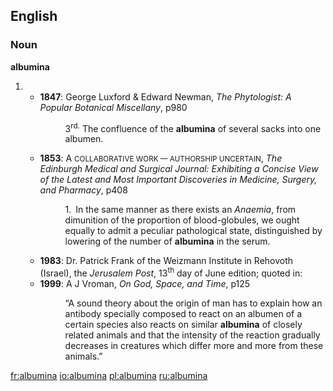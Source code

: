 ==English==

===Noun===
'''albumina''' {{p}}

# {{plural of|[[albumen#English|albumen]]}}
#* '''1847''': George Luxford & Edward Newman, ''The Phytologist: A Popular Botanical Miscellany'', p980
#*: 3<sup>rd.</sup> The confluence of the '''albumina''' of several sacks into one albumen.
#* '''1853''': A <small>COLLABORATIVE WORK — AUTHORSHIP UNCERTAIN</small>, ''The Edinburgh Medical and Surgical Journal: Exhibiting a Concise View of the Latest and Most Important Discoveries in Medicine, Surgery, and Pharmacy'', p408
#*: 1. In the same manner as there exists an ''Anaemia'', from dimunition of the proportion of blood-globules, we ought equally to admit a peculiar pathological state, distinguished by lowering of the number of '''albumina''' in the serum.
#* '''1983''': Dr. Patrick Frank of the Weizmann Institute in Rehovoth (Israel), the ''Jerusalem Post'', 13<sup>th</sup> day of June edition; quoted in:
#* '''1999''': A J Vroman, ''On God, Space, and Time'', p125
#*: “A sound theory about the origin of man has to explain how an antibody specially composed to react on an albumen of a certain species also reacts on similar '''albumina''' of closely related animals and that the intensity of the reaction gradually decreases in creatures which differ more and more from these animals.”

[[fr:albumina]]
[[io:albumina]]
[[pl:albumina]]
[[ru:albumina]]